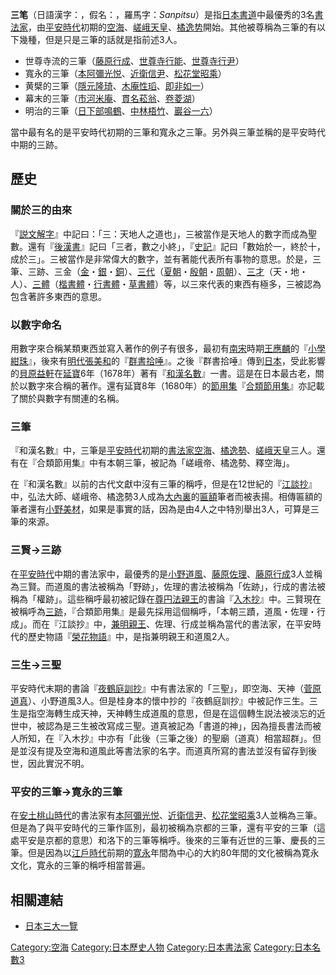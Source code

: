 '''三笔'''（日語漢字：{{lang|ja|三筆}}，假名：{{lang|ja|さんぴつ}}，羅馬字：''Sanpitsu''）是指[[日本|日本]][[書道|書道]]中最優秀的3名[[書法家|書法家]]，由[[平安時代|平安時代]]初期的[[空海|空海]]、[[嵯峨天皇|嵯峨天皇]]、[[橘逸势|橘逸势]]開始。其他被尊稱為三筆的有以下幾種，但是只是三筆的話就是指前述3人。

*世尊寺流的三筆（[[藤原行成|藤原行成]]、[[世尊寺行能|世尊寺行能]]、[[世尊寺行尹|世尊寺行尹]]）
*寬永的三筆（[[本阿彌光悦|本阿彌光悦]]、[[近衛信尹|近衛信尹]]、[[松花堂昭乘|松花堂昭乘]]）
*黄檗的三筆（[[隱元隆琦|隱元隆琦]]、[[木庵性瑫|木庵性瑫]]、[[即非如一|即非如一]]）
*幕末的三筆（[[市河米庵|市河米庵]]、[[貫名菘翁|貫名菘翁]]、[[卷菱湖|卷菱湖]]）
*明治的三筆（[[日下部鳴鶴|日下部鳴鶴]]、[[中林梧竹|中林梧竹]]、[[巖谷一六|巖谷一六]]）

當中最有名的是平安時代初期的三筆和寬永之三筆。另外與三筆並稱的是平安時代中期的三跡。

== 歷史 ==
=== 關於三的由來 ===
『[[説文解字|説文解字]]』中記曰：「三：天地人之道也」，三被當作是天地人的數字而成為聖數。還有『[[後漢書|後漢書]]』記曰「三者，數之小終」，『[[史記|史記]]』記曰「數始於一，終於十，成於三」。三被當作是非常偉大的數字，並有著能代表所有事物的意思。於是，三筆、三跡、三金（[[金|金]]・[[銀|銀]]・[[銅|銅]]）、[[三代|三代]]（[[夏朝|夏朝]]・[[殷朝|殷朝]]・[[周朝|周朝]]）、[[三才|三才]]（天・地・人）、[[三體|三體]]（[[楷書|楷書體]]・[[行書|行書體]]・[[草書體|草書體]]）等，以三來代表的東西有極多，三被認為包含著許多東西的意思。

=== 以數字命名 ===
用數字來合稱某類東西並寫入著作的例子有很多，最初有[[南宋|南宋]]時期[[王應麟|王應麟]]的『[[小學紺珠|小學紺珠]]』，後來有[[明代|明代]][[張美和|張美和]]的『[[群書拾唾|群書拾唾]]』。之後『群書拾唾』傳到[[日本|日本]]，受此影響的[[貝原益軒|貝原益軒]]在[[延寶|延寶]]6年（1678年）著有『[[和漢名數|和漢名數]]』一書。這是在日本最古老，關於以數字來合稱的著作。還有延寶8年（1680年）的[[節用集|節用集]]『[[合類節用集|合類節用集]]』亦記載了關於與數字有關連的名稱。

=== 三筆 ===
『和漢名數』中，三筆是[[平安時代|平安時代]]初期的[[書法家|書法家]][[空海|空海]]、[[橘逸勢|橘逸勢]]、[[嵯峨天皇|嵯峨天皇]]三人。還有在『合類節用集』中有本朝三筆，被記為「嵯峨帝、橘逸勢、釋空海」。

在『和漢名數』以前的古代文獻中沒有三筆的稱呼，但是在12世紀的『[[江談抄|江談抄]]』中，弘法大師、嵯峨帝、橘逸勢3人成為[[大內裏|大內裏]]的[[匾額|匾額]]筆者而被表揚。相傳匾額的筆者還有[[小野美材|小野美材]]，如果是事實的話，因為是由4人之中特別舉出3人，可算是三筆的來源。

=== 三賢→三跡 ===
在[[平安時代|平安時代]]中期的書法家中，最優秀的是[[小野道風|小野道風]]、[[藤原佐理|藤原佐理]]、[[藤原行成|藤原行成]]3人並稱為三賢。而道風的書法被稱為「野跡」，佐理的書法被稱為「佐跡」，行成的書法被稱為「權跡」。這些稱呼最初被記錄在[[尊円法親王|尊円法親王]]的書論『[[入木抄|入木抄]]』中。三賢現在被稱呼為[[三跡|三跡]]，『合類節用集』是最先採用這個稱呼，「本朝三蹟，道風・佐理・行成」。而在『江談抄』中，[[兼明親王|兼明親王]]、佐理、行成並稱為當代的書法家，在平安時代的歷史物語『[[榮花物語|榮花物語]]』中，是指兼明親王和道風2人。

=== 三生→三聖 ===
平安時代末期的書論『[[夜鶴庭訓抄|夜鶴庭訓抄]]』中有書法家的「三聖」，即空海、天神（[[菅原道真|菅原道真]]）、小野道風3人。但是桂身本的懷中抄的『夜鶴庭訓抄』中被記作三生。三生是指空海轉生成天神，天神轉生成道風的意思，但是在這個轉生説法被淡忘的近世中，被認為是三生被改寫成三聖。道真被記為「書道的神」，因為擅長書法而被人所知，在『入木抄』中亦有「此後（三筆之後）的聖廟（道真）相當超群」。但是並沒有提及空海和道風此等書法家的名字。而道真所寫的書法並沒有留存到後世，因此實況不明。

=== 平安的三筆→寛永的三筆 ===
在[[安土桃山時代|安土桃山時代]]的書法家有[[本阿彌光悦|本阿彌光悦]]、[[近衛信尹|近衛信尹]]、[[松花堂昭乘|松花堂昭乘]]3人並稱為三筆。但是為了與平安時代的三筆作區別，最初被稱為京都的三筆，還有平安的三筆（這處平安是京都的意思）和洛下的三筆等稱呼。後來的三筆有近世的三筆、慶長的三筆。但是因為以[[江戶時代|江戶時代]]前期的[[寛永|寛永]]年間為中心的大約80年間的文化被稱為寛永文化，寛永的三筆的稱呼相當普遍。

== 相關連結 ==
*[[日本三大一覽|日本三大一覽]]

[[Category:空海|Category:空海]]
[[Category:日本歷史人物|Category:日本歷史人物]]
[[Category:日本書法家|Category:日本書法家]]
[[Category:日本名數3|Category:日本名數3]]